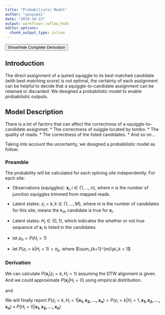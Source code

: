 ```yaml
---
title: "Probabilistic Model"
author: "youyupei"
date: "2019-10-23"
output: workflowr::wflow_html
editor_options:
  chunk_output_type: inline
---
```


<script>
function myFunction(id) {
    var x = document.getElementById(id);
    if (x.style.display === "none") {
        x.style.display = "block";
    } else {
        x.style.display = "none";
    }
}
</script>

 
<button onclick="myFunction('myDIV1')">Show/hide Complete Derivation</button>
 
<div id="myDIV1">
</div>


## Introduction

The direct assignment of a quired squiggle to its best matched candidate (with best matching score) is not optimal, the certainty of each assignment can be helpful to decide that a squiggle-to-candidate assignment can be retained or discarded. We designed a probabilistic model to enable probabilistic outputs.


## Model Description

There is a lot of factors that can affect the correctness of a squiggle-to-candidate assignmet:
  * The correctness of suiggle located by tombo.
  * The quality of reads.
  * The correctness of the listed candidates.
  * And so on...

Taking into account the uncertainty, we designed a probabilistic model as follow:
  
  
### Preamble

  The probability will be calculated for each splicing site independently. For each site:

  * Observations (squiggles): $\boldsymbol x_i, i \in  \{1,...,n\}$, where $n$ is the number of junction squiggles trimmed from mapped reads.
  
  * Latent states: $z_i = k, k \in \{1,...,M\}$, where $m$ is the number of candidates for this site, means the $k_{th}$ candidate is true for $\boldsymbol x_i$.
  * Latent states: $H_i \in \{0,1\}$, which indicates the whether or not true sequence of $\boldsymbol x_i$ is listed in the candidates.
  * let $p_h = P(H_i = 1)$
  * let $P(z_i = k | H_i = 1) = \pi_k$, where $\sum_{k=1}^{m}\pi_k = 1$
 
### Derivation

\begin{align}
P(\boldsymbol{x_1, x_2, ...,x_n}) &= \prod_{i=1}^{n}P(\boldsymbol x_i)\ \ \ \ \ \ \ \ \ \ \ \ \ \ \ \ \ \ \ \ \ \ \ \ \ \ \ \ \ \ \ \ \boldsymbol x_i\text{ is independent on each other}\\

&=   \prod_{i=1}^{n}[P(\boldsymbol x_i,H_i = 1) + P(\boldsymbol x_i,H_i = 0)]\\

&=   \prod_{i=1}^{n}[\sum_{m = 1}^{M}P(\boldsymbol x_i,z_i =m,H_i = 1) + P(\boldsymbol x_i,H_i = 0)] \ \ \ \ \ \ \ \ \ \ \ \ \ \ \ \ \ \ \ \ \ \ \ \ \ \ \ \ \ z_i  \text{ is not defined given }  H_i = 0\\

&=   \prod_{i=1}^{n}[\sum_{m = 1}^{M}P(\boldsymbol x_i|z_i =m, H_i =1)\times P(z_i=m|H_i =1)\times P(H_i = 1) + P(\boldsymbol x_i|H_i = 0)\times P(H_i = 0)]\\
&= \prod_{i=1}^{n}[\sum_{m = 1}^{M}P(\boldsymbol x_i|z_i =m, H_i =1)\times \pi_m\times p_h + P(\boldsymbol x_i|H_i = 0)\times (1-p_h)]\\
\end{align}


We can calculate $P(\boldsymbol x_i|z_i =k, H_i =1)$ assuming the DTW alignment is given. And we could approximate $P(\boldsymbol x_i|H_i = 0)$ using empirical distribution.

\begin{align}
P(H_i = 0|\boldsymbol{x_1,x_2,...,x_n}) &= P(H_i|\boldsymbol x_i)\\

&= \frac{P(\boldsymbol x_i,H_i = 0)}{P(\boldsymbol x_i)}\\


&= \frac{P(\boldsymbol x_i|H_i=0) \times P(H_i = 0)}{P(\boldsymbol x_i|H_i=0) \times P(H_i = 0) + P(\boldsymbol x_i|H_i=1) \times P(H_i = 1)}\\

&= \frac{P(\boldsymbol x_i|H_i=0) \times P(H_i = 0)}{P(\boldsymbol x_i|H_i=0) \times P(H_i = 0) +\sum_{m = 1}^{M}P(\boldsymbol x_i|z_i =m, H_i =1)\times P(z_i=m|H_i =1)\times P(H_i = 1)
}\\
&= \frac{P(\boldsymbol x_i|H_i=0) \times (1-p_h)}{P(\boldsymbol x_i|H_i=0) \times (1-p_h) +\sum_{m = 1}^{M}P(\boldsymbol x_i|z_i =m, H_i =1)\times \pi_m\times p_h
}\\


\end{align}

and


\begin{align}
P(z_i = k | \boldsymbol{x_1,x_2,...,x_n},H_i =1) &= P(z_i=k|\boldsymbol x_i,H_i =1)\\

&= \frac{P(\boldsymbol x_i,z_i = k|H_i =1)}{P(\boldsymbol x_i|H_i=1)}\\
&= \frac{P(\boldsymbol x_i|z_i =k, H_i =1) \times P(z_i|H_i=1) }{\sum_{m = 1}^{M}P(\boldsymbol x_i|z_i =m, H_i =1)\times P(z_i=m|H_i =1)}\\
&= \frac{P(\boldsymbol x_i|z_i =k, H_i =1) \times \pi_k}{\sum_{m = 1}^{M}P(\boldsymbol x_i|z_i =m, H_i =1)\times \pi_m}
\end{align}


We will finally report $P(z_i=k, H_i = 1|\boldsymbol{x_1,x_2,...,x_n}) = P(z_i=k| H_i = 1,\boldsymbol{x_1,x_2,...,x_n}) \times P(H_i = 0|\boldsymbol{x_1,x_2,...,x_n})$

